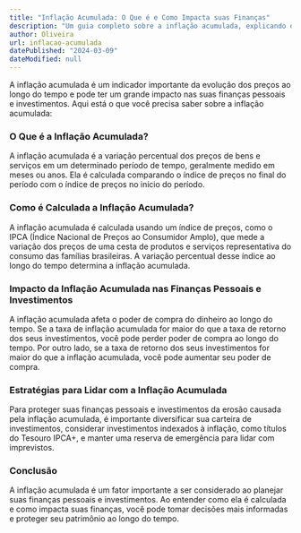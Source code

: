 ```yaml
---
title: "Inflação Acumulada: O Que é e Como Impacta suas Finanças"
description: "Um guia completo sobre a inflação acumulada, explicando o que é, como é calculada e como ela afeta suas finanças pessoais e investimentos."
author: Oliveira
url: inflacao-acumulada
datePublished: "2024-03-09"
dateModified: null
---
```


A inflação acumulada é um indicador importante da evolução dos preços ao longo do tempo e pode ter um grande impacto nas suas finanças pessoais e investimentos. Aqui está o que você precisa saber sobre a inflação acumulada:

### O Que é a Inflação Acumulada?

A inflação acumulada é a variação percentual dos preços de bens e serviços em um determinado período de tempo, geralmente medido em meses ou anos. Ela é calculada comparando o índice de preços no final do período com o índice de preços no início do período.

### Como é Calculada a Inflação Acumulada?

A inflação acumulada é calculada usando um índice de preços, como o IPCA (Índice Nacional de Preços ao Consumidor Amplo), que mede a variação dos preços de uma cesta de produtos e serviços representativa do consumo das famílias brasileiras. A variação percentual desse índice ao longo do tempo determina a inflação acumulada.

### Impacto da Inflação Acumulada nas Finanças Pessoais e Investimentos

A inflação acumulada afeta o poder de compra do dinheiro ao longo do tempo. Se a taxa de inflação acumulada for maior do que a taxa de retorno dos seus investimentos, você pode perder poder de compra ao longo do tempo. Por outro lado, se a taxa de retorno dos seus investimentos for maior do que a inflação acumulada, você pode aumentar seu poder de compra.

### Estratégias para Lidar com a Inflação Acumulada

Para proteger suas finanças pessoais e investimentos da erosão causada pela inflação acumulada, é importante diversificar sua carteira de investimentos, considerar investimentos indexados à inflação, como títulos do Tesouro IPCA+, e manter uma reserva de emergência para lidar com imprevistos.

### Conclusão

A inflação acumulada é um fator importante a ser considerado ao planejar suas finanças pessoais e investimentos. Ao entender como ela é calculada e como impacta suas finanças, você pode tomar decisões mais informadas e proteger seu patrimônio ao longo do tempo.
